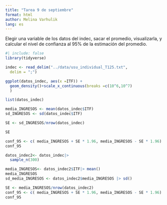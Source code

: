 ```yaml
---
title: "Tarea 9 de septiembre"
format: html
author: Melina Varhulik
lang: es
---
```


Elegir una variable de los datos del indec, sacar el promedio, visualizarla, y calcular el nivel de confianza al 95% de la estimación del promedio.

```r
#| include: false
library(tidyverse)
```

```r
indec <- read_delim("../data/usu_individual_T125.txt",
  delim = ";")
```

```r
ggplot(datos_indec, aes(x =ITF)) +
  geom_density()+scale_x_continuous(breaks =c(10^6,10^7)
  )

```

```r
list(datos_indec)
```

```r
media_INGRESOS <- mean(datos_indec$ITF)
sd_INGRESOS <- sd(datos_indec$ITF)

SE <- sd_INGRESOS/nrow(datos_indec)

SE
```

```r
conf_95 <- c( media_INGRESOS + SE * 1.96, media_INGRESOS - SE * 1.96)
conf_95
```

```r
datos_indec2<- datos_indec|> 
  sample_n(300)
```

```r
media_INGRESOS<- datos_indec2$ITF|> mean()
media_INGRESOS
sd_media_INGRESOS <- datos_indec2$media_INGRESOS |> sd()
```

```r
SE <- media_INGRESOS/nrow(datos_indec2)
conf_95 <- c( media_INGRESOS + SE * 1.96, media_INGRESOS - SE * 1.96)
conf_95
```

```{}
```
